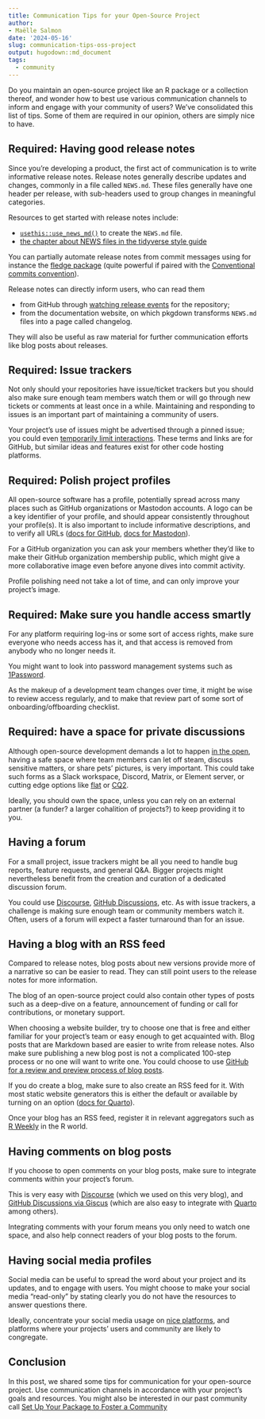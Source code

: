 ```yaml
---
title: Communication Tips for your Open-Source Project
author: 
- Maëlle Salmon
date: '2024-05-16'
slug: communication-tips-oss-project
output: hugodown::md_document
tags:
  - community
---
```


Do you maintain an open-source project like an R package or a collection thereof, and wonder how to best use various communication channels to inform and engage with your community of users?
We've consolidated this list of tips.
Some of them are required in our opinion, others are simply nice to have.

## Required: Having good release notes

Since you're developing a product, the first act of communication is to write informative release notes.
Release notes generally describe updates and changes, commonly in a file called `NEWS.md`. These files generally have one header per release, with sub-headers used to group changes in meaningful categories.

Resources to get started with release notes include:

- [`usethis::use_news_md()`](https://usethis.r-lib.org/reference/use_news_md.html) to create the `NEWS.md` file.
- [the chapter about NEWS files in the tidyverse style guide](https://style.tidyverse.org/news.html)

You can partially automate release notes from commit messages using for instance the [fledge package](https://fledge.cynkra.com/dev/) (quite powerful if paired with the [Conventional commits convention](https://www.conventionalcommits.org/en/v1.0.0/)).

Release notes can directly inform users, who can read them

- from GitHub through [watching release events](https://docs.github.com/en/account-and-profile/managing-subscriptions-and-notifications-on-github/setting-up-notifications/configuring-notifications#configuring-your-watch-settings-for-an-individual-repository) for the repository;
- from the documentation website, on which pkgdown transforms `NEWS.md` files into a page called changelog.

They will also be useful as raw material for further communication efforts like blog posts about releases.

## Required: Issue trackers

Not only should your repositories have issue/ticket trackers but you should also make sure enough team members watch them or will go through new tickets or comments at least once in a while.
Maintaining and responding to issues is an important part of maintaining a community of users.

Your project's use of issues might be advertised through a pinned issue; you could even [temporarily limit interactions](https://docs.github.com/en/communities/moderating-comments-and-conversations/limiting-interactions-in-your-repository).
These terms and links are for GitHub, but similar ideas and features exist for other code hosting platforms.

## Required: Polish project profiles

All open-source software has a profile, potentially spread across many places such as GitHub organizations or Mastodon accounts. A logo can be a key identifier of your profile, and should appear consistently throughout your profile(s). It is also important to include informative descriptions, and to verify all URLs ([docs for GitHub](https://docs.github.com/en/organizations/managing-organization-settings/verifying-or-approving-a-domain-for-your-organization), [docs for Mastodon](https://joinmastodon.org/verification)).

For a GitHub organization you can ask your members whether they'd like to make their GitHub organization membership public, which might give a more collaborative image even before anyone dives into commit activity.

Profile polishing need not take a lot of time, and can only improve your project's image.

## Required: Make sure you handle access smartly


For any platform requiring log-ins or some sort of access rights, make sure everyone who needs access has it, and that access is removed from anybody who no longer needs it.

You might want to look into password management systems such as [1Password](https://1password.com/).

As the makeup of a development team changes over time, it might be wise to review access regularly, and to make that review part of some sort of onboarding/offboarding checklist.

## Required: have a space for private discussions

Although open-source development demands a lot to happen [in the open](https://producingoss.com/en/producingoss.html#avoid-private-discussions), having a safe space where team members can let off steam, discuss sensitive matters, or share pets' pictures, is very important.
This could take such forms as a Slack workspace, Discord, Matrix, or Element server, or cutting edge options like [flat](https://try.flat.app) or [CQ2](https://cq2.co/).

Ideally, you should own the space, unless you can rely on an external partner (a funder? a larger cohalition of projects?) to keep providing it to you.

## Having a forum 

For a small project, issue trackers might be all you need to handle bug reports, feature requests, and general Q&A.
Bigger projects might nevertheless benefit from the creation and curation of a dedicated discussion forum.

You could use [Discourse](https://www.discourse.org/), [GitHub Discussions](https://docs.github.com/fr/discussions), etc. 
As with issue trackers, a challenge is making sure enough team or community members watch it.
Often, users of a forum will expect a faster turnaround than for an issue.


## Having a blog with an RSS feed

Compared to release notes, blog posts about new versions provide more of a narrative so can be easier to read.
They can still point users to the release notes for more information.

The blog of an open-source project could also contain other types of posts such as a deep-dive on a feature, announcement of funding or call for contributions, or monetary support.

When choosing a website builder, try to choose one that is free and either familiar for your project's team or easy enough to get acquainted with. 
Blog posts that are Markdown based are easier to write from release notes. 
Also make sure publishing a new blog post is not a complicated 100-step process or no one will want to write one.
You could choose to use [GitHub for a review and preview process of blog posts](https://blogguide.ropensci.org/).

If you do create a blog, make sure to also create an RSS feed for it.
With most static website generators this is either the default or available by turning on an option ([docs for Quarto](https://quarto.org/docs/websites/website-blog.html#rss-feed)).

Once your blog has an RSS feed, register it in relevant aggregators such as [R Weekly](https://github.com/rweekly/rweekly.org?tab=readme-ov-file#regular-r-posts-submit-your-rss-feed) in the R world.

## Having comments on blog posts

If you choose to open comments on your blog posts, make sure to integrate comments within your project's forum.

This is very easy with [Discourse](https://meta.discourse.org/t/embed-discourse-comments-on-another-website-via-javascript/31963) (which we used on this very blog), and [GitHub Discussions via Giscus](https://giscus.app/fr) (which are also easy to integrate with [Quarto](https://quarto.org/docs/output-formats/html-basics.html#commenting) among others).

Integrating comments with your forum means you only need to watch one space, and also help connect readers of your blog posts to the forum.

## Having social media profiles

Social media can be useful to spread the word about your project and its updates, and to engage with users.
You might choose to make your social media "read-only" by stating clearly you do not have the resources to answer questions there.

Ideally, concentrate your social media usage on [nice platforms](/blog/2022/11/16/mastodon-en/), and platforms where your projects' users and community are likely to congregate.

## Conclusion

In this post, we shared some tips for communication for your open-source project.
Use communication channels in accordance with your project's goals and resources.
You might also be interested in our past community call [Set Up Your Package to Foster a Community](/blog/2021/04/28/commcall-pkg-community/)
